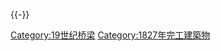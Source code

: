 {{Commonscat|Bridges completed in 1827}}
{{Cat nav 10years|19世纪桥梁|1827||年完工橋梁}}
{{-}}
[[Category:19世纪桥梁|Category:19世纪桥梁]]
[[Category:1827年完工建築物|Category:1827年完工建築物]]